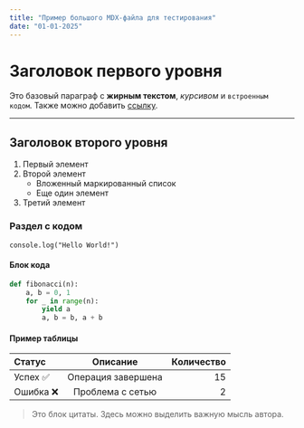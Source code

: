 ---
title: "Пример большого MDX-файла для тестирования"
date: "01-01-2025"
---

# Заголовок первого уровня

Это базовый параграф с **жирным текстом**, _курсивом_ и `встроенным кодом`. Также можно добавить [ссылку](https://example.com).

---

## Заголовок второго уровня

1. Первый элемент
2. Второй элемент
   - Вложенный маркированный список
   - Еще один элемент
3. Третий элемент

### Раздел с кодом

`console.log("Hello World!")`

#### Блок кода

```python
def fibonacci(n):
    a, b = 0, 1
    for _ in range(n):
        yield a
        a, b = b, a + b
```

#### Пример таблицы

| Статус    |      Описание      | Количество |
| :-------- | :----------------: | ---------: |
| Успех ✅  | Операция завершена |         15 |
| Ошибка ❌ |  Проблема с сетью  |          2 |

> Это блок цитаты. Здесь можно выделить важную мысль автора.
